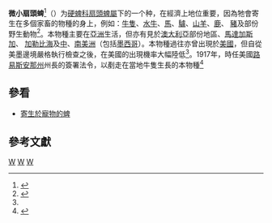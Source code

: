 {{Speciesbox 
| taxon = Rhipicephalus microplus
| image = Rhipicephalus-microplus-female-male.jpg
| image_caption = female and male
| binomial_authority =  <small>([[Giovanni_Canestrini|Canestrini]], 1888)</small>
| synonyms = ''Boophilus microplus''
}}
'''微小扇頭蜱'''<ref>{{cite web|title=雙語詞彙、學術名詞暨辭書資訊網|url=http://terms.naer.edu.tw/detail/1989102/|publisher=國家教育研究院}}{{Dead link|date=2019年4月|bot=InternetArchiveBot|fix-attempted=yes}}</ref>（{{lang|la|'''''Rhipicephalus microplus'''''}}）为[[硬蜱科|硬蜱科]][[扇頭蜱屬|扇頭蜱屬]]下的一个种，在經濟上地位重要，因為牠會寄生在多個家畜的物種的身上，例如：[[牛隻|牛隻]]、[[水牛|水牛]]、[[馬|馬]]、[[驢|驢]]、[[山羊|山羊]]、[[鹿|鹿]]、 [[豬|豬]]及部份野生動物<ref name="IA">{{cite web|title=''Rhipicephalus (Boophilus) microplus''. Southern Cattle Tick, Cattle Tick|url=http://www.cfsph.iastate.edu/Factsheets/pdfs/boophilus_microplus.pdf|accessdate=2010-11-07|date=2007-02-20|format=[[PDF|PDF]]|publisher=[[Iowa_State_University|Iowa State University]]|language=en|archive-url=https://web.archive.org/web/20100614111559/http://www.cfsph.iastate.edu/Factsheets/pdfs/boophilus_microplus.pdf|archive-date=2010-06-14|dead-url=no}}</ref>。本物種主要在[[亞洲|亞洲]]生活，但亦有見於[[澳大利亞|澳大利亞]]部份地區、[[馬達加斯加|馬達加斯加]]、 [[加勒比海|加勒比海]]及[[中美洲|中]]、[[南美洲|南美洲]]（包括[[墨西哥|墨西哥]]）。本物種過往亦曾出現於[[美國|美國]]，但自從美墨邊境嚴格執行檢查之後，在美國的出現機率大幅陸低<ref name="IA" />。1917年，時任美國[[路易斯安那州|路易斯安那州]]州長的{{link-en|Ruffin Pleasant|Ruffin Pleasant}}簽署法令，以剷走在當地牛隻生長的本物種<ref>{{Cite book|url=https://books.google.com/books?id=YN0HAQAAIAAJ&pg=PA639&lpg=PA639&hl=zh-CN|publisher=American Veterinary Medical Association.|date=1918|language=en|first=American Veterinary Medical|last=Association|title=Journal of the American Veterinary Medical Association|access-date=2021-10-09|archive-date=2021-10-09|archive-url=https://web.archive.org/web/20211009013253/https://books.google.com/books?id=YN0HAQAAIAAJ&pg=PA639&lpg=PA639&hl=zh-CN}}</ref>



==參看==
*[[寄生於寵物的蜱|寄生於寵物的蜱]]

==參考文獻==
{{Reflist}}
{{taxonbar}}
[[Category:_1888年描述的动物|W]]
[[Category:扇頭蜱屬|W]]
[[Category:寄生蟲|W]]